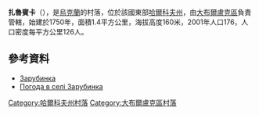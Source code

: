 {{coord|50|9|51|N|37|33|0|E|scale:100000_region:UA|display=title}}

'''扎魯賓卡'''（{{lang-uk|Зарубинка}}），是[[烏克蘭|烏克蘭]]的村落，位於該國東部[[哈爾科夫州|哈爾科夫州]]，由[[大布爾盧克區|大布爾盧克區]]負責管轄，始建於1750年，面積1.4平方公里，海拔高度160米，2001年人口176，人口密度每平方公里126人。

==參考資料==
* [http://gska2.rada.gov.ua/pls/z7502/A005?rdat1=09.01.2009&rf7571=32655 Зарубинка]{{dead link|date=2018年3月 |bot=InternetArchiveBot |fix-attempted=yes }}
* [http://weather.in.ua/ua/har'kovskaja/8601 Погода в селі Зарубинка] {{Wayback|url=http://weather.in.ua/ua/har'kovskaja/8601 |date=20160323024636 }}

{{DEFAULTSORT:Зарубинка}}
[[Category:哈爾科夫州村落|Category:哈爾科夫州村落]]
[[Category:大布爾盧克區村落|Category:大布爾盧克區村落]]


{{Kharkiv-geo-stub}}